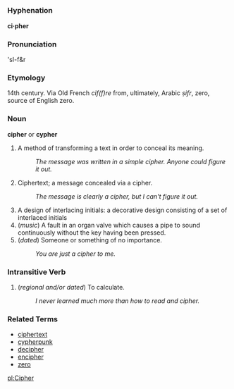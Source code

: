 =={{en}}==

===Hyphenation===
'''ci·pher'''

===Pronunciation===
'sI-f&r

===Etymology===
14th century. Via Old French ''cif(f)re''  from, ultimately, Arabic ''ṣifr'', zero, source of English zero.
 
===Noun===
'''cipher''' or '''cypher''' 
# A method of transforming a text in order to conceal its meaning. <!-- Taken from http://people.cornell.edu/pages/heb4/ciphers.html Do we have permission? -->
#: ''The message was written in a simple cipher.  Anyone could figure it out.''
# Ciphertext; a message concealed via a cipher.
#: ''The message is clearly a cipher, but I can't figure it out.''
# A design of interlacing initials: a decorative design consisting of a set of interlaced initials <!-- Taken from http://www.archivists.org/glossary/term_details.asp?DefinitionKey=181 Do we have permission?  -->
# (''music'') A fault in an organ valve which causes a pipe to sound continuously without the key having been pressed.
# (''dated'') Someone or something of no importance.
#: ''You are just a cipher to me.''

===Intransitive Verb===
# (''regional and/or dated'') To calculate.
#: ''I never learned much more than how to read and cipher.''

===Related Terms===
*[[ciphertext]]
*[[cypherpunk]]
*[[decipher]]
*[[encipher]]
*[[zero]]

[[pl:Cipher]]